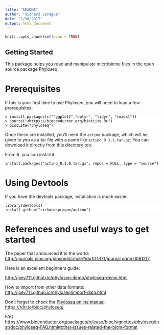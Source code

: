 ```yaml
---
title: "README"
author: "Richard Sprague"
date: "1/30/2017"
output: html_document
---
```


```r
knitr::opts_chunk$set(echo = TRUE)
```

## Getting Started

This package helps you read and manipulate microbiome files in the open source package Phyloseq.

# Prerequisites 

If this is your first time to use Phyloseq, you will need to load a few prerequisites: 

<div markdown="1" style="-webkit-print-color-adjust: exact; color: rgb(0, 0, 0); font-family: Georgia, Times, sans-serif; font-size: 14px; font-style: normal; font-variant-caps: normal; font-weight: normal; letter-spacing: normal; orphans: auto; text-align: start; text-indent: 0px; text-transform: none; white-space: normal; widows: auto; word-spacing: 0px; -webkit-text-size-adjust: auto; -webkit-text-stroke-width: 0px; background-color: rgb(255, 255, 255);">
    
    
    > install.packages(c(""ggplot2","dplyr", "tidyr", "readxl"))
    > source("<https://bioconductor.org/biocLite.R>")
    > biocLite("phyloseq")

</div>

Once these are installed, you’ll need the `actino` package, which will be given to you as a tar file with a name like `actino_0.1.1.tar.gz`. You can download it directly from this directory too.

From R, you can install it: 

<div markdown="1" style="-webkit-print-color-adjust: exact; color: rgb(0, 0, 0); font-family: Georgia, Times, sans-serif; font-size: 14px; font-style: normal; font-variant-caps: normal; font-weight: normal; letter-spacing: normal; orphans: auto; text-align: start; text-indent: 0px; text-transform: none; white-space: normal; widows: auto; word-spacing: 0px; -webkit-text-size-adjust: auto; -webkit-text-stroke-width: 0px; background-color: rgb(255, 255, 255);">
    
    
    install.packages("actino_0.1.0.tar.gz", repos = NULL, type = "source")

</div>

# Using Devtools
If you have the devtools package, installation is much easier. 
<div markdown="1" style="-webkit-print-color-adjust: exact; color: rgb(0, 0, 0); font-family: Georgia, Times, sans-serif; font-size: 14px; font-style: normal; font-variant-caps: normal; font-weight: normal; letter-spacing: normal; orphans: auto; text-align: start; text-indent: 0px; text-transform: none; white-space: normal; widows: auto; word-spacing: 0px; -webkit-text-size-adjust: auto; -webkit-text-stroke-width: 0px; background-color: rgb(255, 255, 255);">
    
    library(devtools)
    install_github("richardsprague/actino")
    
</div>


# References and useful ways to get started


The paper that announced it to the world: <http://journals.plos.org/plosone/article?id=10.1371/journal.pone.0061217>

Here is an excellent beginners guide:


<http://joey711.github.io/phyloseq-demo/phyloseq-demo.html>  


How to import from other data formats: <http://joey711.github.io/phyloseq/import-data.html>

Don’t forget to check the [Phyloseq online manual](https://rdrr.io/bioc/phyloseq/): <https://rdrr.io/bioc/phyloseq/>

  


FAQ: <https://www.bioconductor.org/packages/release/bioc/vignettes/phyloseq/inst/doc/phyloseq-FAQ.html#other-issues-related-the-biom-format>

